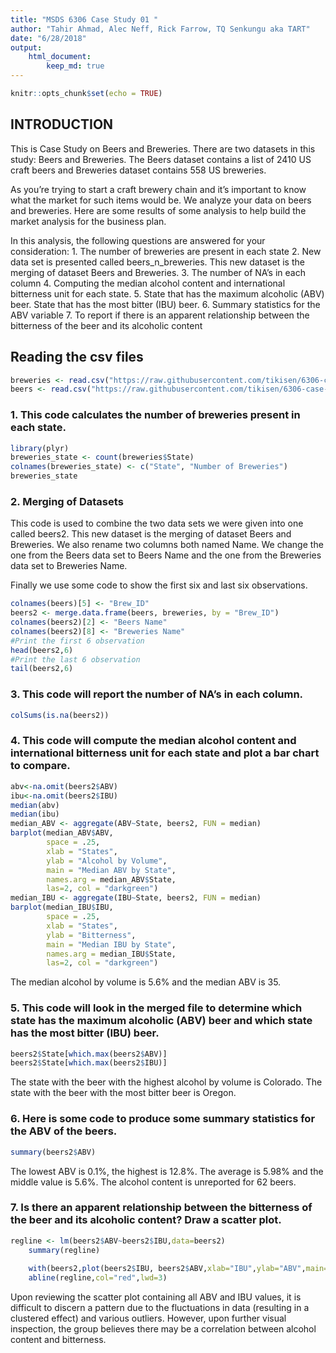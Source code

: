 ```yaml
---
title: "MSDS 6306 Case Study 01 "
author: "Tahir Ahmad, Alec Neff, Rick Farrow, TQ Senkungu aka TART"
date: "6/28/2018"
output:
    html_document:
        keep_md: true
---
```



```r
knitr::opts_chunk$set(echo = TRUE)
```

## INTRODUCTION
This is Case Study on Beers and Breweries. There are two datasets in this study: Beers and Breweries. The Beers dataset contains a list of 2410 US craft beers and Breweries dataset contains 558 US breweries. 

As you're trying to start a craft brewery chain and it's important to know what the market for such items would be. We analyze your data on beers and breweries. Here are some results of some analysis to help build the market analysis for the business plan.

In this analysis, the following questions are answered for your consideration:
1. The number of breweries are present in each state
2. New data set is presented called beers_n_breweries. This new dataset is the merging of dataset Beers and Breweries.
3. The number of NA's in each column
4. Computing the median alcohol content and international bitterness unit for each state. 
5. State that has the maximum alcoholic (ABV) beer. State that has the most bitter (IBU) beer.
6. Summary statistics for the ABV variable
7. To report if there is an apparent relationship between the bitterness of the beer and its alcoholic content


## Reading the csv files

```r
breweries <- read.csv("https://raw.githubusercontent.com/tikisen/6306-case-study-1/master/Breweries.csv", quote = "", row.names = NULL, stringsAsFactors = FALSE, header = TRUE)
beers <- read.csv("https://raw.githubusercontent.com/tikisen/6306-case-study-1/master/Beers.csv", quote = "", row.names = NULL, stringsAsFactors = FALSE, header = TRUE)
```
### 1. This code calculates the number of breweries present in each state.

```r
library(plyr)
breweries_state <- count(breweries$State)
colnames(breweries_state) <- c("State", "Number of Breweries")
breweries_state
```

### 2. Merging of Datasets
This code is used to combine the two data sets we were given into one called beers2. This new dataset is the merging of dataset Beers and Breweries. We also rename two columns both named Name. We change the one from the Beers data set to Beers Name and the one from the Breweries data set to Breweries Name.

Finally we use some code to show the first six and last six observations.
```r
colnames(beers)[5] <- "Brew_ID"
beers2 <- merge.data.frame(beers, breweries, by = "Brew_ID")
colnames(beers2)[2] <- "Beers Name"
colnames(beers2)[8] <- "Breweries Name"
#Print the first 6 observation
head(beers2,6)
#Print the last 6 observation
tail(beers2,6)
```
  
### 3. This code will report the number of NA's in each column.  
```r
colSums(is.na(beers2))
```

### 4. This code will compute the median alcohol content and international bitterness unit for each state and plot a bar chart to compare.

```r
abv<-na.omit(beers2$ABV)
ibu<-na.omit(beers2$IBU)
median(abv)
median(ibu)
median_ABV <- aggregate(ABV~State, beers2, FUN = median)
barplot(median_ABV$ABV, 
        space = .25, 
        xlab = "States", 
        ylab = "Alcohol by Volume", 
        main = "Median ABV by State", 
        names.arg = median_ABV$State, 
        las=2, col = "darkgreen")
median_IBU <- aggregate(IBU~State, beers2, FUN = median)
barplot(median_IBU$IBU, 
        space = .25, 
        xlab = "States", 
        ylab = "Bitterness", 
        main = "Median IBU by State", 
        names.arg = median_IBU$State, 
        las=2, col = "darkgreen")
```
The median alcohol by volume is 5.6% and the median ABV is 35.

### 5. This code will look in the merged file to determine which state has the maximum alcoholic (ABV) beer and which state has the most bitter (IBU) beer.

```r
beers2$State[which.max(beers2$ABV)]
beers2$State[which.max(beers2$IBU)]
```
The state with the beer with the highest alcohol by volume is Colorado. The state with the beer with the most bitter beer is Oregon.

### 6. Here is some code to produce some summary statistics for the ABV of the beers.

```r
summary(beers2$ABV)
```
The lowest ABV is 0.1%, the highest is 12.8%. The average is 5.98% and the middle value is 5.6%. The alcohol content is unreported for 62 beers.

### 7. Is there an apparent relationship between the bitterness of the beer and its alcoholic content? Draw a scatter plot.
```r
regline <- lm(beers2$ABV~beers2$IBU,data=beers2) 
	summary(regline)
	
	with(beers2,plot(beers2$IBU, beers2$ABV,xlab="IBU",ylab="ABV",main="IBU vs. ABV",col="darkgreen"))
	abline(regline,col="red",lwd=3)
```
Upon reviewing the scatter plot containing all ABV and IBU values, it is difficult to discern a pattern due to the fluctuations in data (resulting in a clustered effect) and various outliers. However, upon further visual inspection, the group believes there may be a correlation between alcohol content and bitterness.

